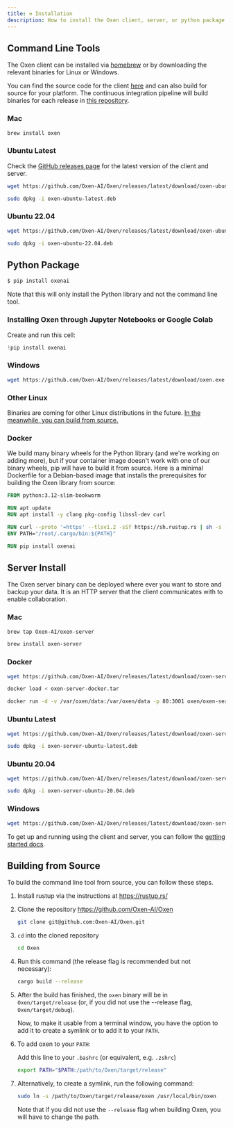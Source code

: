 ```yaml
---
title: ⚒️ Installation
description: How to install the Oxen client, server, or python package.
---
```


## Command Line Tools

The Oxen client can be installed via [homebrew](https://brew.sh/) or by downloading the relevant binaries for Linux or Windows.

You can find the source code for the client [here](https://github.com/Oxen-AI/Oxen) and can also build for source for your platform. The continuous integration pipeline will build binaries for each release in [this repository](https://github.com/Oxen-AI/Oxen).

### Mac

```bash
brew install oxen
```

### Ubuntu Latest

Check the [GitHub releases page](https://github.com/Oxen-AI/Oxen/releases) for the latest version of the client and server.

```bash
wget https://github.com/Oxen-AI/Oxen/releases/latest/download/oxen-ubuntu-latest.deb
```

```bash
sudo dpkg -i oxen-ubuntu-latest.deb
```

### Ubuntu 22.04

```bash
wget https://github.com/Oxen-AI/Oxen/releases/latest/download/oxen-ubuntu-22.04.deb
```

```bash
sudo dpkg -i oxen-ubuntu-22.04.deb
```

## Python Package

```bash
$ pip install oxenai
```

Note that this will only install the Python library and not the command line tool.

### Installing Oxen through Jupyter Notebooks or Google Colab

Create and run this cell:
```python
!pip install oxenai
```

### Windows

```bash
wget https://github.com/Oxen-AI/Oxen/releases/latest/download/oxen.exe
```

### Other Linux

Binaries are coming for other Linux distributions in the future. [In the meanwhile, you can build from source.](#building-from-source)

### Docker

We build many binary wheels for the Python library (and we're working on adding more), but if your container image doesn't work with one of our binary wheels, pip will have to build it from source. Here is a minimal Dockerfile for a Debian-based image that installs the prerequisites for building the Oxen library from source:

```Dockerfile
FROM python:3.12-slim-bookworm

RUN apt update
RUN apt install -y clang pkg-config libssl-dev curl

RUN curl --proto '=https' --tlsv1.2 -sSf https://sh.rustup.rs | sh -s -- -y
ENV PATH="/root/.cargo/bin:${PATH}"

RUN pip install oxenai
```

## Server Install

The Oxen server binary can be deployed where ever you want to store and backup your data. It is an HTTP server that the client communicates with to enable collaboration.

### Mac

```bash
brew tap Oxen-AI/oxen-server
```

```bash
brew install oxen-server
```

### Docker

```bash
wget https://github.com/Oxen-AI/Oxen/releases/latest/download/oxen-server-docker.tar
```

```bash
docker load < oxen-server-docker.tar
```

```bash
docker run -d -v /var/oxen/data:/var/oxen/data -p 80:3001 oxen/oxen-server:latest
```

### Ubuntu Latest

```bash
wget https://github.com/Oxen-AI/Oxen/releases/latest/download/oxen-server-ubuntu-latest.deb
```

```bash
sudo dpkg -i oxen-server-ubuntu-latest.deb
```

### Ubuntu 20.04

```bash
wget https://github.com/Oxen-AI/Oxen/releases/latest/download/oxen-server-ubuntu-20.04.deb
```

```bash
sudo dpkg -i oxen-server-ubuntu-20.04.deb
```

### Windows

```bash
wget https://github.com/Oxen-AI/Oxen/releases/latest/download/oxen-server.exe
```

To get up and running using the client and server, you can follow the [getting started docs](https://github.com/Oxen-AI/oxen-release).

## Building from Source

To build the command line tool from source, you can follow these steps.

1. Install rustup via the instructions at https://rustup.rs/
2. Clone the repository https://github.com/Oxen-AI/Oxen
    ```bash
    git clone git@github.com:Oxen-AI/Oxen.git
    ```
3. `cd` into the cloned repository
    ```bash
    cd Oxen
    ```
4. Run this command (the release flag is recommended but not necessary):
    ```bash
    cargo build --release
    ```
5. After the build has finished, the `oxen` binary will be in `Oxen/target/release` (or, if you did not use the --release flag, `Oxen/target/debug`).

    Now, to make it usable from a terminal window, you have the option to add it to create a symlink or to add it to your `PATH`.
6. To add oxen to your `PATH`:

    Add this line to your `.bashrc` (or equivalent, e.g. `.zshrc`)
    ```bash
    export PATH="$PATH:/path/to/Oxen/target/release"
    ```
7. Alternatively, to create a symlink, run the following command:
    ```bash
    sudo ln -s /path/to/Oxen/target/release/oxen /usr/local/bin/oxen
    ```
    Note that if you did not use the `--release` flag when building Oxen, you will have to change the path.